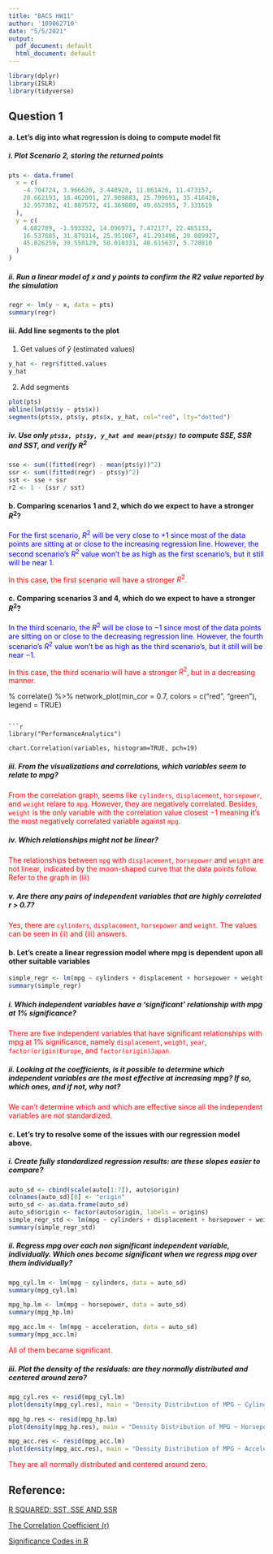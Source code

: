 ```yaml
---
title: "BACS HW11"
author: '109062710'
date: "5/5/2021"
output:
  pdf_document: default
  html_document: default
---
```


```r
library(dplyr)
library(ISLR)
library(tidyverse)
```

## Question 1

#### a. Let’s dig into what regression is doing to compute model fit

##### i. Plot Scenario 2, storing the returned points
```r
pts <- data.frame(
  x = c(
    -4.704724, 3.966620, 3.448928, 11.861426, 11.473157,
    20.662193, 18.462001, 27.909883, 25.709691, 35.416420,
    32.957382, 41.887572, 41.369880, 49.652955, 7.331619
  ),
  y = c(
    4.682789, -1.593332, 14.096971, 7.472177, 22.465133,
    16.537685, 31.879314, 25.951867, 41.293496, 29.089927,
    45.826250, 39.550129, 50.010331, 48.615637, 5.728810
  )
)
```

##### ii. Run a linear model of x and y points to confirm the R2 value reported by the simulation

```r
regr <- lm(y ~ x, data = pts)
summary(regr)
```

#### iii. Add line segments to the plot 

1. Get values of $\hat{y}$ (estimated values)

```r
y_hat <- regr$fitted.values
y_hat
```

2. Add segments

```r
plot(pts)
abline(lm(pts$y ~ pts$x))
segments(pts$x, pts$y, pts$x, y_hat, col="red", lty="dotted")
```

##### iv. Use only `pts$x, pts$y, y_hat and mean(pts$y)` to compute SSE, SSR and SST, and verify $R^2$

```r
sse <- sum((fitted(regr) - mean(pts$y))^2)
ssr <- sum((fitted(regr) - pts$y)^2)
sst <- sse + ssr
r2 <- 1 - (ssr / sst)
```

#### b. Comparing scenarios 1 and 2, which do we expect to have a stronger $R^2$?

<p style="color: blue;">
For the first scenario, $R^2$ will be very close to $+1$ since most of the data points are sitting at or close to the increasing regression line. However, the second scenario's $R^2$ value won't be as high as the first scenario's, but it still will be near $1$.
</p>

<p style="color: red;">
In this case, the first scenario will have a stronger $R^2$.
</p>

#### c. Comparing scenarios 3 and 4, which do we expect to have a stronger $R^2$?

<p style="color: blue;">
In the third scenario, the $R^2$ will be close to $-1$ since most of the data points are sitting on or close to the decreasing regression line. However, the fourth scenario's $R^2$ value won't be as high as the third scenario's, but it still will be near $-1$.
</p>

<p style="color: red;">
In this case, the third scenario will have a stronger $R^2$, but in a decreasing manner.
</P

#### d. Comparing scenarios 1 and 2, which do we expect has bigger/smaller SSE, SSR, and SST?

#### e. Comparing scenarios 3 and 4, which do we expect has bigger/smaller SSE, SSR, and SST?

## Question 2

#### a. Let’s first try exploring this data and problem

```r
auto <- Auto
origins <- c("USA", "Europe", "Japan")
auto$origin <- factor(auto$origin, labels = origins)
```


##### i. Visualize the data in any way you feel relevant

```r
qplot(
  auto$origin,
  xlab = "Origin", 
  ylab = "Count", 
  main = "Distribution of Cars' Origin"
)
```

```r
qplot(auto$cylinders, xlab = 'Cylinders', ylab = 'Count', 
      main='Frequency Histogram: Number of Cylinders', binwidth = 1)
```

```r
qplot(auto$horsepower, xlab = 'Horsepower', ylab = 'Count', binwidth = 10,
      main='Frequency Histogram: Horsepower')
```

```r
ggplot(data = auto, aes(x = weight, y = mpg)) +
  geom_point() +
  geom_smooth(method = lm) +
  xlab('MPG') +
  ylab('Weight') +
  ggtitle('MPG vs. Weight: Entire Sample')
```


##### ii. Report a correlation table of all variables, rounding to two decimal places

```r
library(corrr)
variables <- 
  auto[, 
       c("mpg", 
         "cylinders", 
         "displacement", 
         "horsepower", 
         "weight")
  ]
variables %>% 
  correlate() %>% 
  network_plot(min_cor = 0.7, colors = c("red", "green"), legend = TRUE)
```

```r
library("PerformanceAnalytics")

chart.Correlation(variables, histogram=TRUE, pch=19)
```

##### iii. From the visualizations and correlations, which variables seem to relate to mpg?

<p style="color: red;">
From the correlation graph, seems like `cylinders`, `displacement`, `horsepower`, and `weight` relare to `mpg`. However, they are negatively correlated. Besides, `weight` is the only variable with the correlation value closest $-1$ meaning it's the most negatively correlated variable against `mpg`.
</p>

##### iv. Which relationships might not be linear?

<p style="color: red;">
The relationships between `mpg` with `displacement`, `horsepower` and `weight` are not linear, indicated by the moon-shaped curve that the data points follow. Refer to the graph in (iii)
</p>

##### v. Are there any pairs of independent variables that are highly correlated r > 0.7?

<p style="color: red;">
Yes, there are `cylinders`, `displacement`, `horsepower` and `weight`. The values can be seen in (ii) and (iii) answers.
</p>

#### b. Let’s create a linear regression model where mpg is dependent upon all other suitable variables 

```r
simple_regr <- lm(mpg ~ cylinders + displacement + horsepower + weight + acceleration + year + factor(origin), data=auto)
summary(simple_regr)
```

##### i. Which independent variables have a ‘significant’ relationship with mpg at 1% significance?

<p style="color: red;">
There are five independent variables that have significant relationships with mpg at 1% significance, namely `displacement`, `weight`, `year`, `factor(origin)Europe`, and `factor(origin)Japan`.
</p>

##### ii. Looking at the coefficients, is it possible to determine which independent variables are the most effective at increasing mpg? If so, which ones, and if not, why not? 

<p style="color: red;">
We can't determine which and which are effective since all the independent variables are not standardized.
</p>

#### c. Let’s try to resolve some of the issues with our regression model above.

##### i. Create fully standardized regression results: are these slopes easier to compare? 

```r
auto_sd <- cbind(scale(auto[1:7]), auto$origin)
colnames(auto_sd)[8] <- "origin"
auto_sd <- as.data.frame(auto_sd)
auto_sd$origin <- factor(auto$origin, labels = origins)
simple_regr_std <- lm(mpg ~ cylinders + displacement + horsepower + weight + acceleration + year + factor(origin), data=auto_sd)
summary(simple_regr_std)
```

##### ii. Regress mpg over each non significant independent variable, individually. Which ones become significant when we regress mpg over them individually?

```r
mpg_cyl.lm <- lm(mpg ~ cylinders, data = auto_sd)
summary(mpg_cyl.lm)
```

```r
mpg_hp.lm <- lm(mpg ~ horsepower, data = auto_sd)
summary(mpg_hp.lm)
```


```r
mpg_acc.lm <- lm(mpg ~ acceleration, data = auto_sd)
summary(mpg_acc.lm)
```

<p style="color: red;">
All of them became significant.
</p>

##### iii. Plot the density of the residuals: are they normally distributed and centered around zero?

```r
mpg_cyl.res <- resid(mpg_cyl.lm)
plot(density(mpg_cyl.res), main = "Density Distribution of MPG ~ Cylinders")
```

```r
mpg_hp.res <- resid(mpg_hp.lm)
plot(density(mpg_hp.res), main = "Density Distribution of MPG ~ Horsepower")
```

```r
mpg_acc.res <- resid(mpg_acc.lm)
plot(density(mpg_acc.res), main = "Density Distribution of MPG ~ Acceleration")
```

<p style="color: red;">
They are all normally distributed and centered around zero.
</p>

## Reference:

[R SQUARED: SST, SSE AND SSR](https://rinterested.github.io/statistics/rsquare.html)

[The Correlation Coefficient (r)](https://sphweb.bumc.bu.edu/otlt/MPH-Modules/PH717-QuantCore/PH717-Module9-Correlation-Regression/PH717-Module9-Correlation-Regression4.html)

[Significance Codes in R](https://www.statology.org/significance-codes-in-r/)
